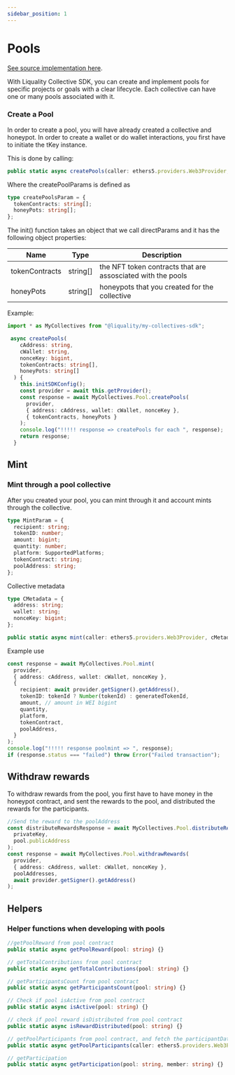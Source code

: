 ```yaml
---
sidebar_position: 1
---
```


# Pools

[See source implementation here](https://github.com/liquality/my-collectives-sdk/blob/main/src/pools/index.ts).

With Liquality Collective SDK, you can create and implement pools for specific projects or goals with a clear lifecycle.
Each collective can have one or many pools associated with it.

### Create a Pool

In order to create a pool, you will have already created a collective and honeypot.
In order to create a wallet or do wallet interactions, you first have to initiate the tKey instance.

This is done by calling:

```typescript
public static async createPools(caller: ethers5.providers.Web3Provider, cMetadata: CMetadata, poolParam: createPoolsParam) {}
```

Where the createPoolParams is defined as

```typescript
type createPoolsParam = {
  tokenContracts: string[];
  honeyPots: string[];
};
```

The init() function takes an object that we call directParams and it has the following object properties:

| Name           | Type     | Description                                                 |
| -------------- | -------- | ----------------------------------------------------------- |
| tokenContracts | string[] | the NFT token contracts that are assosciated with the pools |
| honeyPots      | string[] | honeypots that you created for the collective               |

Example:

```typescript
import * as MyCollectives from "@liquality/my-collectives-sdk";

 async createPools(
    cAddress: string,
    cWallet: string,
    nonceKey: bigint,
    tokenContracts: string[],
    honeyPots: string[]
  ) {
    this.initSDKConfig();
    const provider = await this.getProvider();
    const response = await MyCollectives.Pool.createPools(
      provider,
      { address: cAddress, wallet: cWallet, nonceKey },
      { tokenContracts, honeyPots }
    );
    console.log("!!!!! response => createPools for each ", response);
    return response;
  }

```

## Mint

### Mint through a pool collective

After you created your pool, you can mint through it and account mints through the collective.

```typescript
type MintParam = {
  recipient: string;
  tokenID: number;
  amount: bigint;
  quantity: number;
  platform: SupportedPlatforms;
  tokenContract: string;
  poolAddress: string;
};
```

Collective metadata

```typescript
type CMetadata = {
  address: string;
  wallet: string;
  nonceKey: bigint;
};
```

```typescript
public static async mint(caller: ethers5.providers.Web3Provider, cMetadata: CMetadata, mintParam: MintParam) {}
```

Example use

```typescript
const response = await MyCollectives.Pool.mint(
  provider,
  { address: cAddress, wallet: cWallet, nonceKey },
  {
    recipient: await provider.getSigner().getAddress(),
    tokenID: tokenId ? Number(tokenId) : generatedTokenId,
    amount, // amount in WEI bigint
    quantity,
    platform,
    tokenContract,
    poolAddress,
  }
);
console.log("!!!!! response poolmint => ", response);
if (response.status === "failed") throw Error("Failed transaction");
```

## Withdraw rewards

To withdraw rewards from the pool, you first have to have money in the honeypot contract, and sent the rewards to the pool, and distributed the rewards for the participants.

```typescript
//Send the reward to the poolAddress
const distributeRewardsResponse = await MyCollectives.Pool.distributeRewards(
  privateKey,
  pool.publicAddress
);
const response = await MyCollectives.Pool.withdrawRewards(
  provider,
  { address: cAddress, wallet: cWallet, nonceKey },
  poolAddresses,
  await provider.getSigner().getAddress()
);
```

## Helpers

### Helper functions when developing with pools

```typescript
//getPoolReward from pool contract
public static async getPoolReward(pool: string) {}

// getTotalContributions from pool contract
public static async getTotalContributions(pool: string) {}

// getParticipantsCount from pool contract
public static async getParticipantsCount(pool: string) {}

// Check if pool isActive from pool contract
public static async isActive(pool: string) {}

// check if pool reward isDistributed from pool contract
public static async isRewardDistributed(pool: string) {}

// getPoolParticipants from pool contract, and fetch the participantData for each participant
public static async getPoolParticipants(caller: ethers5.providers.Web3Provider, pool: string) {}

// getParticipation
public static async getParticipation(pool: string, member: string) {}

```
